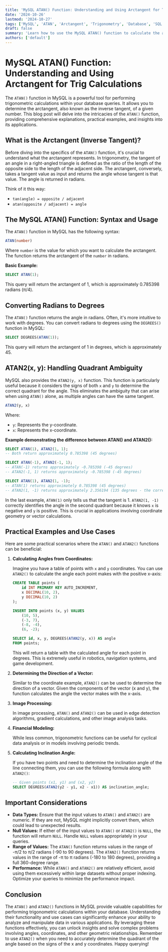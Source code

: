 ```yaml
---
title: 'MySQL ATAN() Function: Understanding and Using Arctangent for Trig Calculations'
date: '2024-10-26'
lastmod: '2024-10-27'
tags: ['MySQL', 'ATAN', 'Arctangent', 'Trigonometry', 'Database', 'SQL', 'Math Functions', 'Querying']
draft: false
summary: 'Learn how to use the MySQL ATAN() function to calculate the arctangent (inverse tangent) of a number. Explore various examples and use cases for trigonometric calculations in your database queries.'
authors: ['default']
---
```


# MySQL ATAN() Function: Understanding and Using Arctangent for Trig Calculations

The `ATAN()` function in MySQL is a powerful tool for performing trigonometric calculations within your database queries. It allows you to determine the arctangent, also known as the inverse tangent, of a given number. This blog post will delve into the intricacies of the `ATAN()` function, providing comprehensive explanations, practical examples, and insights into its applications.

## What is the Arctangent (Inverse Tangent)?

Before diving into the specifics of the `ATAN()` function, it's crucial to understand what the arctangent represents.  In trigonometry, the tangent of an angle in a right-angled triangle is defined as the ratio of the length of the opposite side to the length of the adjacent side.  The arctangent, conversely, takes a tangent value as input and returns the angle whose tangent is that value. The angle is returned in radians.

Think of it this way:

*   `tan(angle) = opposite / adjacent`
*   `atan(opposite / adjacent) = angle`

## The MySQL ATAN() Function: Syntax and Usage

The `ATAN()` function in MySQL has the following syntax:

```sql
ATAN(number)
```

Where `number` is the value for which you want to calculate the arctangent. The function returns the arctangent of the `number` in radians.

**Basic Example:**

```sql
SELECT ATAN(1);
```

This query will return the arctangent of 1, which is approximately 0.785398 radians (π/4).

## Converting Radians to Degrees

The `ATAN()` function returns the angle in radians. Often, it's more intuitive to work with degrees. You can convert radians to degrees using the `DEGREES()` function in MySQL:

```sql
SELECT DEGREES(ATAN(1));
```

This query will return the arctangent of 1 in degrees, which is approximately 45.

## ATAN2(x, y): Handling Quadrant Ambiguity

MySQL also provides the `ATAN2(y, x)` function.  This function is particularly useful because it considers the signs of both `x` and `y` to determine the correct quadrant for the angle.  This eliminates the ambiguity that can arise when using `ATAN()` alone, as multiple angles can have the same tangent.

```sql
ATAN2(y, x)
```

Where:

*   `y`: Represents the y-coordinate.
*   `x`: Represents the x-coordinate.

**Example demonstrating the difference between ATAN() and ATAN2():**

```sql
SELECT ATAN(1), ATAN2(1, 1);
-- Both return approximately 0.785398 (45 degrees)

SELECT ATAN(-1), ATAN2(-1, 1);
-- ATAN(-1) returns approximately -0.785398 (-45 degrees)
-- ATAN2(-1, 1) returns approximately -0.785398 (-45 degrees)

SELECT ATAN(1), ATAN2(1, -1);
-- ATAN(1) returns approximately 0.785398 (45 degrees)
-- ATAN2(1, -1) returns approximately 2.356194 (135 degrees - the correct quadrant)
```

In the last example, `ATAN(1)` only tells us that the tangent is 1.  `ATAN2(1, -1)` correctly identifies the angle in the second quadrant because it knows `x` is negative and `y` is positive.  This is crucial in applications involving coordinate geometry or vector calculations.

## Practical Examples and Use Cases

Here are some practical scenarios where the `ATAN()` and `ATAN2()` functions can be beneficial:

1.  **Calculating Angles from Coordinates:**

    Imagine you have a table of points with `x` and `y` coordinates. You can use `ATAN2()` to calculate the angle each point makes with the positive x-axis:

    ```sql
    CREATE TABLE points (
        id INT PRIMARY KEY AUTO_INCREMENT,
        x DECIMAL(10, 2),
        y DECIMAL(10, 2)
    );

    INSERT INTO points (x, y) VALUES
        (10, 5),
        (-3, 7),
        (-8, -4),
        (6, -2);

    SELECT id, x, y, DEGREES(ATAN2(y, x)) AS angle
    FROM points;
    ```

    This will return a table with the calculated angle for each point in degrees.  This is extremely useful in robotics, navigation systems, and game development.

2.  **Determining the Direction of a Vector:**

    Similar to the coordinate example, `ATAN2()` can be used to determine the direction of a vector. Given the components of the vector (x and y), the function calculates the angle the vector makes with the x-axis.

3.  **Image Processing:**

    In image processing, `ATAN()` and `ATAN2()` can be used in edge detection algorithms, gradient calculations, and other image analysis tasks.

4.  **Financial Modeling:**

     While less common, trigonometric functions can be useful for cyclical data analysis or in models involving periodic trends.

5.  **Calculating Inclination Angle:**

    If you have two points and need to determine the inclination angle of the line connecting them, you can use the following formula along with `ATAN2()`:

    ```sql
    -- Given points (x1, y1) and (x2, y2)
    SELECT DEGREES(ATAN2(y2 - y1, x2 - x1)) AS inclination_angle;
    ```

## Important Considerations

*   **Data Types:** Ensure that the input values to `ATAN()` and `ATAN2()` are numeric. If they are not, MySQL might implicitly convert them, which could lead to unexpected results.
*   **Null Values:** If either of the input values to `ATAN()` or `ATAN2()` is `NULL`, the function will return `NULL`. Handle `NULL` values appropriately in your queries.
*   **Range of Values:** The `ATAN()` function returns values in the range of -π/2 to π/2 radians (-90 to 90 degrees).  The `ATAN2()` function returns values in the range of -π to π radians (-180 to 180 degrees), providing a full 360-degree range.
*   **Performance:**  While `ATAN()` and `ATAN2()` are relatively efficient, avoid using them excessively within large datasets without proper indexing.  Optimize your queries to minimize the performance impact.

## Conclusion

The `ATAN()` and `ATAN2()` functions in MySQL provide valuable capabilities for performing trigonometric calculations within your database. Understanding their functionality and use cases can significantly enhance your ability to analyze and manipulate data in various applications. By leveraging these functions effectively, you can unlock insights and solve complex problems involving angles, coordinates, and other geometric relationships.  Remember to use `ATAN2()` when you need to accurately determine the quadrant of the angle based on the signs of the x and y coordinates.  Happy querying!